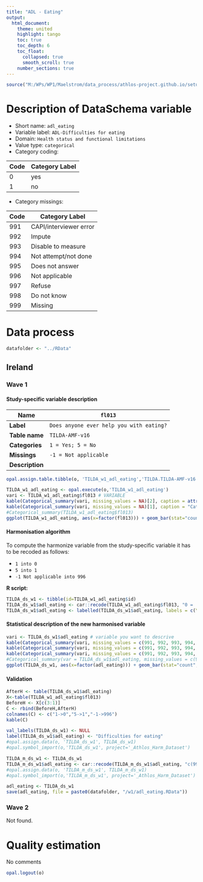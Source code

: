 ```yaml
---
title: "ADL - Eating"
output: 
  html_document:
    theme: united
    highlight: tango
    toc: true
    toc_depth: 6
    toc_float:
      collapsed: true
      smooth_scroll: true
    number_sections: true
---
```


<!-- ########################################################## --> 

<!-- # Installation, loading packages -->
<!-- **R script:** -->



```r
source("M:/WPs/WP1/Maelstrom/data_process/athlos-project.github.io/setup_iago.r")
```

<!-- ########################################################## --> 

# Description of DataSchema variable 

* Short name: `adl_eating`
* Variable label: `ADL-Difficulties for eating`
* Domain: `Health status and functional limitations`
* Value type: `categorical`
* Category coding:

**Code** | **Category Label**
-------- | ------------------
0        | yes
1        | no

* Category missings: 

**Code** | **Category Label**
----| ------------------
991 | CAPI/interviewer error
992 | Impute
993 | Disable to measure
994 | Not attempt/not done
995 | Does not answer
996 | Not applicable
997 | Refuse
998 | Do not know
999 | Missing




<!-- ########################################################## --> 

# Data process

```r
datafolder <- "../RData"
```

## Ireland
### Wave 1

#### Study-specific variable description

 


| **Name** | `fl013`|
|-|-|
| **Label** | `Does anyone ever help you with eating?` |
| **Table name** | `TILDA-AMF-v16` |
| **Categories** |`1 = Yes; 5 = No`|
| **Missings** |`-1 = Not applicable`|
| **Description** |  |



```r
opal.assign.table.tibble(o, 'TILDA_w1_adl_eating','TILDA.TILDA-AMF-v16', variables=list('fl013'), missings = TRUE)
```

```r
TILDA_w1_adl_eating <- opal.execute(o,'TILDA_w1_adl_eating')
vari <- TILDA_w1_adl_eating$fl013 # VARIABLE
kable(Categorical_summary(vari, missing_values = NA)[2], caption = attributes(vari)$`spss::shortName`)
kable(Categorical_summary(vari, missing_values = NA)[1], caption = "Category")
#Categorical_summary(TILDA_w1_adl_eating$fl013)
ggplot(TILDA_w1_adl_eating, aes(x=factor(fl013))) + geom_bar(stat="count", width=0.4, fill="steelblue") + xlab("ADL - Difficulty for eating") + ylab("Frequency")
```

#### Harmonisation algorithm

To compute the harmonize variable from the study-specific variable it has to be recoded as follows:

* `1 into 0` 
* `5 into 1` 
* `-1 Not applicable into 996`

**R script:** 
```r
TILDA_ds_w1 <- tibble(id=TILDA_w1_adl_eating$id)
TILDA_ds_w1$adl_eating <- car::recode(TILDA_w1_adl_eating$fl013, "0 = '1';5 = '0';-1 = '996' ")
TILDA_ds_w1$adl_eating <- labelled(TILDA_ds_w1$adl_eating, labels = c(Yes=0, No=1,Missing=999, Do_not_know=998, Refuse=997, Not_applicable=996, Does_not_answer=995,  Not_attempt_not_done=994, Disable_to_measure=993, Impute=992, CAPI_interviewer_error=991))
```

#### Statistical description of the new harmonised variable
```r
vari <- TILDA_ds_w1$adl_eating # variable you want to descrive
kable(Categorical_summary(vari, missing_values = c(991, 992, 993, 994, 995, 996, 997, 998, 999))[3])
kable(Categorical_summary(vari, missing_values = c(991, 992, 993, 994, 995, 996, 997, 998, 999))[1], caption = "Category")
kable(Categorical_summary(vari, missing_values = c(991, 992, 993, 994, 995, 996, 997, 998, 999))[2], caption = "Type of missing")
#Categorical_summary(var = TILDA_ds_w1$adl_eating, missing_values = c(991, 992, 993, 994, 995, 996, 997, 998, 999))
ggplot(TILDA_ds_w1, aes(x=factor(adl_eating))) + geom_bar(stat="count", width=0.4, fill="steelblue") + xlab("ADL - Difficulty for eating") + ylab("Frequency")
```

#### Validation
```r
AfterH <- table(TILDA_ds_w1$adl_eating)
X<-table(TILDA_w1_adl_eating$fl013)
BeforeH <- X[c(3:1)]
C <- rbind(BeforeH,AfterH)
colnames(C) <- c("1->0","5->1","-1->996") 
kable(C)
```


```r
val_labels(TILDA_ds_w1) <- NULL
label(TILDA_ds_w1$adl_eating) <- "Difficulties for eating"
#opal.assign.data(o, 'TILDA_ds_w1', TILDA_ds_w1)
#opal.symbol_import(o,'TILDA_ds_w1', project='_Athlos_Harm_Dataset')

TILDA_m_ds_w1 <- TILDA_ds_w1
TILDA_m_ds_w1$adl_eating <- car::recode(TILDA_m_ds_w1$adl_eating, "c(991, 992, 993, 994, 995, 996, 997,998, 999)=NA")
#opal.assign.data(o, 'TILDA_m_ds_w1', TILDA_m_ds_w1)
#opal.symbol_import(o,'TILDA_m_ds_w1', project='_Athlos_Harm_Dataset')
```

```r
adl_eating <- TILDA_ds_w1
save(adl_eating, file = paste0(datafolder, "/w1/adl_eating.RData"))
```

### Wave 2

Not found.



# Quality estimation

No comments

```r
opal.logout(o)
```
